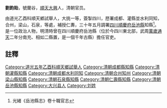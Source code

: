 {{明清人物信息框
| 姓名 =劉鈞貽
| 最高職務 = [[四川|四川]][[岳池縣|岳池縣]][[知縣|知縣]]
| 國家 = 大清
| 籍貫 = [[順天府|順天]][[大兴县_(金朝)|大興]]
| 字號 =號蘭谷
| 出生日期 = ？年？月？日
| 逝世日期 = ？年？月？日
| 墓葬 = 
| 配偶 =  
| 親屬 = 曾祖、祖、父，母
| 出身 =道光乙酉科順天鄕試舉人大挑一等
| 著作 =  
*
}}
'''劉鈞貽'''{{BD|？年||？年||}}，號蘭谷，[[順天府|順天]][[大兴县_(金朝)|大興]]人，清朝官员。

由道光乙酉科順天鄕試舉人，大挑一等，簽掣四川，厯署成都、灌縣並水利同知，合州，梁山，石泉，等處，補授仁夀，三十年五月調署[[四川|四川]][[順慶府|順慶府]][[岳池縣|岳池縣]]知縣<ref>光緒《岳池縣志》卷十職官志</ref>。是一位政治人物，明清時曾在四川順慶府岳池縣（位於今四川東北部，武周[[萬歲通天|萬歲通天]]二年分南充、相如二縣置，是一個千年古縣）擔任官吏。

==註釋==
{{reflist}}
{{清朝官员小作品}}
[[Category:道光五年乙酉科順天鄉試舉人|Category:道光五年乙酉科順天鄉試舉人]]
[[Category:清朝成都縣知縣|Category:清朝成都縣知縣]]
[[Category:清朝灌縣知縣|Category:清朝灌縣知縣]]
[[Category:清朝成都水利同知|Category:清朝成都水利同知]]
[[Category:清朝合州知州|Category:清朝合州知州]]
[[Category:清朝梁山縣知縣|Category:清朝梁山縣知縣]]
[[Category:清朝石泉縣知縣|Category:清朝石泉縣知縣]]
[[Category:清朝仁壽縣知縣|Category:清朝仁壽縣知縣]]
[[Category:清朝岳池縣知縣|Category:清朝岳池縣知縣]]
[[Category:大兴县人|Category:大兴县人]]
[[Category:刘姓|Category:刘姓]]